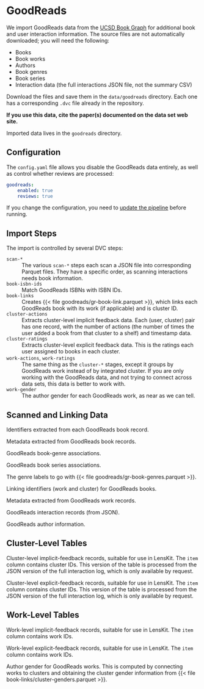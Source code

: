 # GoodReads {#sec-goodreads}

We import GoodReads data from the [UCSD Book Graph](https://mengtingwan.github.io/data/goodreads)
for additional book and user interaction information.  The source files are not automatically downloaded; you
will need the following:

- Books
- Book works
- Authors
- Book genres
- Book series
- Interaction data (the full interactions JSON file, not the summary CSV)

Download the files and save them in the `data/goodreads` directory. Each one has a corresponding `.dvc` file already in the repository.

::: callout-important
**If you use this data, cite the paper(s) documented on the data set web site.**
:::

Imported data lives in the `goodreads` directory.

## Configuration

The `config.yaml` file allows you disable the GoodReads data entirely, as well
as control whether reviews are processed:

```yaml
goodreads:
    enabled: true
    reviews: true
```

If you change the configuration, you need to [update the pipeline](../implementation/pipeline.md) before running.

## Import Steps

The import is controlled by several DVC steps:

`scan-*`
:   The various `scan-*` steps each scan a JSON file into corresponding Parquet files.  They have a specific order, as scanning interactions needs book information.

`book-isbn-ids`
:   Match GoodReads ISBNs with ISBN IDs.

`book-links`
:   Creates {{< file goodreads/gr-book-link.parquet >}}, which links each GoodReads book with its work (if applicable) and is cluster ID.

`cluster-actions`
:   Extracts cluster-level implicit feedback data.  Each (user, cluster) pair has one record, with the number of actions (the number of times the user added a book from that cluster to a shelf) and timestamp data.

`cluster-ratings`
:   Extracts cluster-level explicit feedback data.  This is the ratings each user assigned to books in each cluster.

`work-actions`, `work-ratings`
:   The same thing as the `cluster-*` stages, except it groups by GoodReads work instead of by integrated cluster. If you are only working with the GoodReads data, and not trying to connect across data sets, this data is better to work with.

`work-gender`
:   The author gender for each GoodReads work, as near as we can tell.

## Scanned and Linking Data

::: {.parquet file="goodreads/gr-book-ids.parquet"}
Identifiers extracted from each GoodReads book record.
:::


::: {.parquet file="goodreads/gr-book-info.parquet"}
Metadata extracted from GoodReads book records.
:::


::: {.parquet file="goodreads/gr-book-genres.parquet"}
GoodReads book-genre associations.
:::


::: {.parquet file="goodreads/gr-book-series.parquet"}
GoodReads book series associations.
:::


::: {.parquet file="goodreads/gr-genres.parquet"}
The genre labels to go with {{< file goodreads/gr-book-genres.parquet >}}.
:::


::: {.parquet file="goodreads/gr-book-link.parquet"}
Linking identifiers (work and cluster) for GoodReads books.
:::


::: {.parquet file="goodreads/gr-work-info.parquet"}
Metadata extracted from GoodReads work records.
:::


::: {.parquet file="goodreads/gr-interactions.parquet"}
GoodReads interaction records (from JSON).
:::


::: {.parquet file="goodreads/gr-author-info.parquet"}
GoodReads author information.
:::


## Cluster-Level Tables

::: {.parquet file="goodreads/gr-cluster-actions.parquet"}
Cluster-level implicit-feedback records, suitable for use in LensKit. The `item` column contains cluster IDs.  This version of the table is processed from the JSON version of the full interaction log, which is only available by request.
:::


::: {.parquet file="goodreads/gr-cluster-ratings.parquet"}
Cluster-level explicit-feedback records, suitable for use in LensKit. The `item` column contains cluster IDs.  This version of the table is processed from the JSON version of the full interaction log, which is only available by request.
:::

## Work-Level Tables

::: {.parquet file="goodreads/gr-work-actions.parquet"}
Work-level implicit-feedback records, suitable for use in LensKit. The `item` column contains work IDs.
:::


::: {.parquet file="goodreads/gr-work-ratings.parquet"}
Work-level explicit-feedback records, suitable for use in LensKit. The `item` column contains work IDs.
:::

::: {.parquet file="goodreads/gr-work-gender.parquet"}
Author gender for GoodReads works.  This is computed by connecting works to clusters and obtaining the cluster gender information from {{< file book-links/cluster-genders.parquet >}}.
:::

